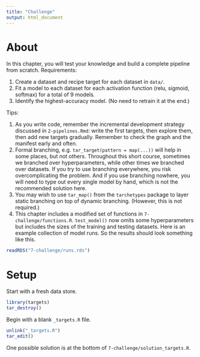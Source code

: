 ```yaml
---
title: "Challenge"
output: html_document
---
```


# About

In this chapter, you will test your knowledge and build a complete pipeline from scratch. Requirements:

1. Create a dataset and recipe target for each dataset in `data/`.
2. Fit a model to each dataset for each activation function (relu, sigmoid, softmax) for a total of 9 models.
3. Identify the highest-accuracy model. (No need to retrain it at the end.)

Tips:

1. As you write code, remember the incremental development strategy discussed in `2-pipelines.Rmd`: write the first targets, then explore them, then add new targets gradually. Remember to check the graph and the manifest early and often.
2. Formal branching, e.g. `tar_target(pattern = map(...))` will help in some places, but not others. Throughout this short course, sometimes we branched over hyperparameters, while other times we branched over datasets. If you try to use branching everywhere, you risk overcomplicating the problem. And if you use branching nowhere, you will need to type out every single model by hand, which is not the recommended solution here.
3. You may wish to use `tar_map()` from the `tarchetypes` package to layer static branching on top of dynamic branching. (However, this is not required.)
4. This chapter includes a modified set of functions in `7-challenge/functions.R`. `test_model()` now omits some hyperparameters but includes the sizes of the training and testing datasets. Here is an example collection of model runs. So the results should look something like this.

```r
readRDS("7-challenge/runs.rds")
```

# Setup

Start with a fresh data store.

```r
library(targets)
tar_destroy()
```

Begin with a blank `_targets.R` file.

```r
unlink("_targets.R")
tar_edit()
```

One possible solution is at the bottom of `7-challenge/solution_targets.R`.
